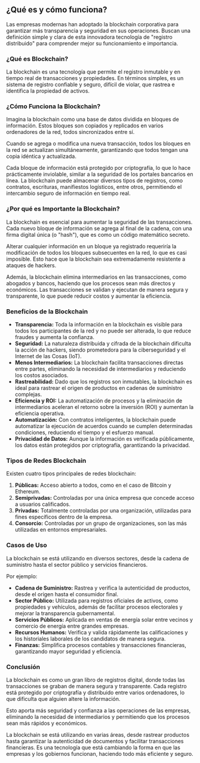 ## ¿Qué es y cómo funciona?

Las empresas modernas han adoptado la blockchain corporativa para garantizar más transparencia y seguridad en sus operaciones. Buscan una definición simple y clara de esta innovadora tecnología de "registro distribuido" para comprender mejor su funcionamiento e importancia.

### ¿Qué es Blockchain?

La blockchain es una tecnología que permite el registro inmutable y en tiempo real de transacciones y propiedades. En términos simples, es un sistema de registro confiable y seguro, difícil de violar, que rastrea e identifica la propiedad de activos.

### ¿Cómo Funciona la Blockchain?

Imagina la blockchain como una base de datos dividida en bloques de información. Estos bloques son copiados y replicados en varios ordenadores de la red, todos sincronizados entre sí.

Cuando se agrega o modifica una nueva transacción, todos los bloques en la red se actualizan simultáneamente, garantizando que todos tengan una copia idéntica y actualizada.

Cada bloque de información está protegido por criptografía, lo que lo hace prácticamente inviolable, similar a la seguridad de los portales bancarios en línea. La blockchain puede almacenar diversos tipos de registros, como contratos, escrituras, manifiestos logísticos, entre otros, permitiendo el intercambio seguro de información en tiempo real.

### ¿Por qué es Importante la Blockchain?

La blockchain es esencial para aumentar la seguridad de las transacciones. Cada nuevo bloque de información se agrega al final de la cadena, con una firma digital única (o "hash"), que es como un código matemático secreto.

Alterar cualquier información en un bloque ya registrado requeriría la modificación de todos los bloques subsecuentes en la red, lo que es casi imposible. Esto hace que la blockchain sea extremadamente resistente a ataques de hackers.

Además, la blockchain elimina intermediarios en las transacciones, como abogados y bancos, haciendo que los procesos sean más directos y económicos. Las transacciones se validan y ejecutan de manera segura y transparente, lo que puede reducir costos y aumentar la eficiencia.

### Beneficios de la Blockchain

- **Transparencia:** Toda la información en la blockchain es visible para todos los participantes de la red y no puede ser alterada, lo que reduce fraudes y aumenta la confianza.
- **Seguridad:** La naturaleza distribuida y cifrada de la blockchain dificulta la acción de hackers, siendo prometedora para la ciberseguridad y el Internet de las Cosas (IoT).
- **Menos Intermediarios:** La blockchain facilita transacciones directas entre partes, eliminando la necesidad de intermediarios y reduciendo los costos asociados.
- **Rastreabilidad:** Dado que los registros son inmutables, la blockchain es ideal para rastrear el origen de productos en cadenas de suministro complejas.
- **Eficiencia y ROI:** La automatización de procesos y la eliminación de intermediarios aceleran el retorno sobre la inversión (ROI) y aumentan la eficiencia operativa.
- **Automatización:** Con contratos inteligentes, la blockchain puede automatizar la ejecución de acuerdos cuando se cumplen determinadas condiciones, reduciendo el tiempo y el esfuerzo manual.
- **Privacidad de Datos:** Aunque la información es verificada públicamente, los datos están protegidos por criptografía, garantizando la privacidad.

### Tipos de Redes Blockchain

Existen cuatro tipos principales de redes blockchain:

1. **Públicas:** Acceso abierto a todos, como en el caso de Bitcoin y Ethereum.
2. **Semiprivadas:** Controladas por una única empresa que concede acceso a usuarios calificados.
3. **Privadas:** Totalmente controladas por una organización, utilizadas para fines específicos dentro de la empresa.
4. **Consorcio:** Controladas por un grupo de organizaciones, son las más utilizadas en entornos empresariales.

### Casos de Uso

La blockchain se está utilizando en diversos sectores, desde la cadena de suministro hasta el sector público y servicios financieros.

Por ejemplo:

- **Cadena de Suministro:** Rastrea y verifica la autenticidad de productos, desde el origen hasta el consumidor final.
- **Sector Público:** Utilizada para registros oficiales de activos, como propiedades y vehículos, además de facilitar procesos electorales y mejorar la transparencia gubernamental.
- **Servicios Públicos:** Aplicada en ventas de energía solar entre vecinos y comercio de energía entre grandes empresas.
- **Recursos Humanos:** Verifica y valida rápidamente las calificaciones y los historiales laborales de los candidatos de manera segura.
- **Finanzas:** Simplifica procesos contables y transacciones financieras, garantizando mayor seguridad y eficiencia.

### Conclusión

La blockchain es como un gran libro de registros digital, donde todas las transacciones se graban de manera segura y transparente. Cada registro está protegido por criptografía y distribuido entre varios ordenadores, lo que dificulta que alguien altere la información.

Esto aporta más seguridad y confianza a las operaciones de las empresas, eliminando la necesidad de intermediarios y permitiendo que los procesos sean más rápidos y económicos.

La blockchain se está utilizando en varias áreas, desde rastrear productos hasta garantizar la autenticidad de documentos y facilitar transacciones financieras. Es una tecnología que está cambiando la forma en que las empresas y los gobiernos funcionan, haciendo todo más eficiente y seguro.
